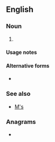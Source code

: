 {{also|Appendix:Variations of "ms"}}
==English==

===Noun===
{{head|en|noun form}}

# {{plural of|en|m}}

====Usage notes====
{{U:en:plurals of letters}}

====Alternative forms====
* {{l|en|ms}}

===See also===
* [[M's]]

===Anagrams===
* {{anagrams|en|a=ms|S & M|S&M|SM|Sm|sm|sm.}}